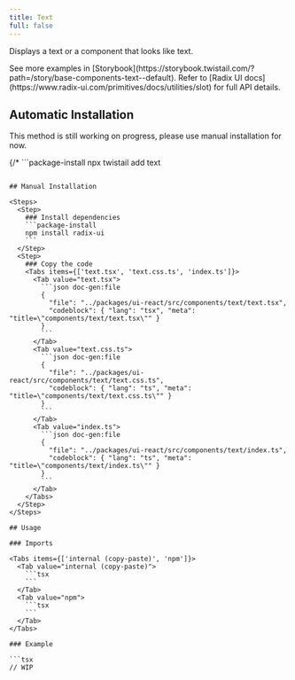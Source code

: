 ```yaml
---
title: Text
full: false
---
```


Displays a text or a component that looks like text.

<Callout type='info'>
  See more examples in [Storybook](https://storybook.twistail.com/?path=/story/base-components-text--default).
  Refer to [Radix UI docs](https://www.radix-ui.com/primitives/docs/utilities/slot) for full API details.
</Callout>

## Automatic Installation

<Callout type='warn'>
  This method is still working on progress, please use manual installation for now.
</Callout>

{/* ```package-install
npx twistail add text
``` */}

## Manual Installation

<Steps>
  <Step>
    ### Install dependencies
    ```package-install
    npm install radix-ui
    ```
  </Step>
  <Step>
    ### Copy the code
    <Tabs items={['text.tsx', 'text.css.ts', 'index.ts']}>
      <Tab value="text.tsx">
        ```json doc-gen:file
        {
          "file": "../packages/ui-react/src/components/text/text.tsx",
          "codeblock": { "lang": "tsx", "meta": "title=\"components/text/text.tsx\"" }
        }
        ```
      </Tab>
      <Tab value="text.css.ts">
        ```json doc-gen:file
        {
          "file": "../packages/ui-react/src/components/text/text.css.ts",
          "codeblock": { "lang": "ts", "meta": "title=\"components/text/text.css.ts\"" }
        }
        ```
      </Tab>
      <Tab value="index.ts">
        ```json doc-gen:file
        {
          "file": "../packages/ui-react/src/components/text/index.ts",
          "codeblock": { "lang": "ts", "meta": "title=\"components/text/index.ts\"" }
        }
        ```
      </Tab>
    </Tabs>
  </Step>
</Steps>

## Usage

### Imports

<Tabs items={['internal (copy-paste)', 'npm']}>
  <Tab value="internal (copy-paste)">
    ```tsx
    ```
  </Tab>
  <Tab value="npm">
    ```tsx
    ```
  </Tab>
</Tabs>

### Example

```tsx
// WIP
```

